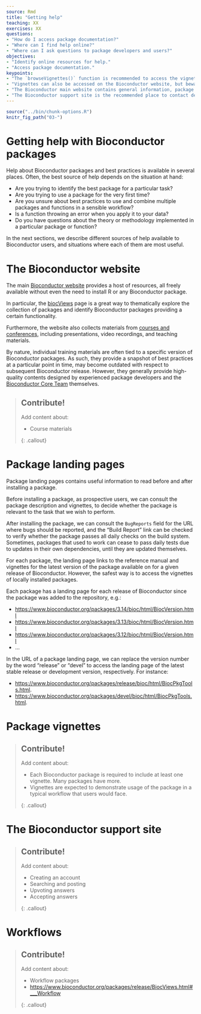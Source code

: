 ```yaml
---
source: Rmd
title: "Getting help"
teaching: XX
exercises: XX
questions:
- "How do I access package documentation?"
- "Where can I find help online?"
- "Where can I ask questions to package developers and users?"
objectives:
- "Identify online resources for help."
- "Access package documentation."
keypoints:
- "The `browseVignettes()` function is recommended to access the vignette(s) installed with each package."
- "Vignettes can also be accessed on the Bioconductor website, but beware of differences between package versions!"
- "The Bioconductor main website contains general information, package documentation, and course materials."
- "The Bioconductor support site is the recommended place to contact developers and ask questions."
---
```


```r
source("../bin/chunk-options.R")
knitr_fig_path("03-")
```

# Getting help with Bioconductor packages

Help about Bioconductor packages and best practices is available in several places.
Often, the best source of help depends on the situation at hand:

- Are you trying to identify the best package for a particular task?
- Are you trying to use a package for the very first time?
- Are you unsure about best practices to use and combine multiple packages and functions in a sensible workflow?
- Is a function throwing an error when you apply it to your data?
- Do you have questions about the theory or methodology implemented in a particular package or function?

In the next sections, we describe different sources of help available to Bioconductor users, and situations where each of them are most useful.

# The Bioconductor website

The main [Bioconductor website][bioc-website] provides a host of resources, all freely available without even the need to install R or any Bioconductor package.

In particular, the [biocViews][biocviews-site] page is a great way to thematically explore the collection of packages and identify Bioconductor packages providing a certain functionality.

Furthermore, the website also collects materials from [courses and conferences][bioc-courses-conferences-materials], including presentations, video recordings, and teaching materials.

By nature, individual training materials are often tied to a specific version of Bioconductor packages.
As such, they provide a snapshot of best practices at a particular point in time, may become outdated with respect to subsequent Bioconductor release.
However, they generally provide high-quality contents designed by experienced package developers and the [Bioconductor Core Team][bioc-core-team] themselves.

> ## Contribute!
> 
> Add content about:
>
> - Course materials
>
{: .callout}

# Package landing pages

Package landing pages contains useful information to read before and after installing a package.

Before installing a package, as prospective users, we can consult the package description and vignettes, to decide whether the package is relevant to the task that we wish to perform.

After installing the package, we can consult the `BugReports` field for the URL where bugs should be reported, and the "Build Report" link can be checked to verify whether the package passes all daily checks on the build system.
Sometimes, packages that used to work can cease to pass daily tests due to updates in their own dependencies, until they are updated themselves.

For each package, the landing page links to the reference manual and vignettes for the latest version of the package available on for a given release of Bioconductor.
However, the safest way is to access the vignettes of locally installed packages.

Each package has a landing page for each release of Bioconductor since the package was added to the repository, e.g.:

- <https://www.bioconductor.org/packages/3.14/bioc/html/BiocVersion.html>
- <https://www.bioconductor.org/packages/3.13/bioc/html/BiocVersion.html>
- <https://www.bioconductor.org/packages/3.12/bioc/html/BiocVersion.html>
- ...


In the URL of a package landing page, we can replace the version number by the word "release" or "devel" to access the landing page of the latest stable release or development version, respectively.
For instance:

- <https://www.bioconductor.org/packages/release/bioc/html/BiocPkgTools.html>.
- <https://www.bioconductor.org/packages/devel/bioc/html/BiocPkgTools.html>.


# Package vignettes

> ## Contribute!
> 
> Add content about:
>
> - Each Bioconductor package is required to include at least one vignette. Many packages have more.
> - Vignettes are expected to demonstrate usage of the package in a typical workflow that users would face.
>
{: .callout}


# The Bioconductor support site

> ## Contribute!
> 
> Add content about:
>
> - Creating an account
> - Searching and posting
> - Upvoting answers
> - Accepting answers
>
{: .callout}


# Workflows

> ## Contribute!
> 
> Add content about:
>
> - Workflow packages
> - <https://www.bioconductor.org/packages/release/BiocViews.html#___Workflow>
>
{: .callout}

[bioc-website]: https://www.bioconductor.org/
[biocviews-site]: https://www.bioconductor.org/packages/release/BiocViews.html
[bioc-courses-conferences-materials]: https://bioconductor.org/help/course-materials/
[bioc-core-team]: https://www.bioconductor.org/about/core-team/
